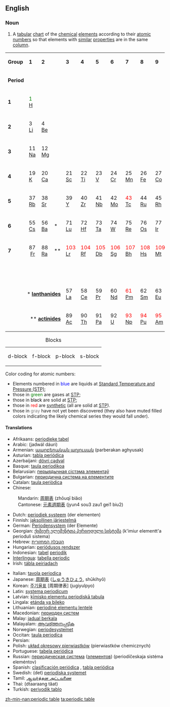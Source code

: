 ==English==
{{wikipedia}}

===Noun===
{{en-noun|sg=[[periodic]] [[table]]}}

# {{chemistry}} A [[tabular]] [[chart]] of the [[chemical]] [[element]]s according to their [[atomic number]]s so that elements with [[similar]] [[properties]] are in the same [[column]].

<!-- table modified from Wikipedia -->
<center>
{| style="width: 80%;"
|- align="center"
| '''Group'''
| '''1'''
| '''2'''
| style="vertical-align: top;" | <br>
| '''3'''
| '''4'''
| '''5'''
| '''6'''
| '''7'''
| '''8'''
| '''9'''
| '''10'''
| '''11'''
| '''12'''
| '''13'''
| '''14'''
| '''15'''
| '''16'''
| '''17'''
| '''18'''
|- align="center"
| '''Period'''
| colspan="20" | <br>
|- align="center"
| '''1'''
| bgcolor="#ff6699" | <font color="green">1</font><br>[[hydrogen|H]]
| colspan="17" | <br>
| bgcolor="#99ccff" | <font color="green">2</font><br>[[helium|He]]
|- align="center"
| '''2'''
| bgcolor="#ff6699" | 3<br>[[lithium|Li]]
| bgcolor="#ff6699" | 4<br>[[beryllium|Be]]
| style="vertical-align: top;" | <br>
| colspan="10" | <br>
| bgcolor="#99ccff" | 5<br>[[boron|B]]
| bgcolor="#99ccff" | 6<br>[[carbon|C]]
| bgcolor="#99ccff" | <font color="green">7</font><br>[[nitrogen|N]]
| bgcolor="#99ccff" | <font color="green">8</font><br>[[oxygen|O]]
| bgcolor="#99ccff" | <font color="green">9</font><br>[[fluorine|F]]
| bgcolor="#99ccff" | <font color="green">10</font><br>[[neon|Ne]]
|- align="center"
| '''3'''
| bgcolor="#ff6699" | 11<br>[[sodium|Na]]
| bgcolor="#ff6699" | 12<br>[[magnesium|Mg]]
| style="vertical-align: top;" | <br>
| colspan="10" | <br>
| bgcolor="#99ccff" | 13<br>[[aluminium|Al]]
| bgcolor="#99ccff" | 14<br>[[silicon|Si]]
| bgcolor="#99ccff" | 15<br>[[phosphorus|P]]
| bgcolor="#99ccff" | 16<br>[[sulfur|S]]
| bgcolor="#99ccff" | <font color="green">17</font><br>[[chlorine|Cl]]
| bgcolor="#99ccff" | <font color="green">18</font><br>[[argon|Ar]]
|- align="center"
| '''4'''
| bgcolor="#ff6699" | 19<br>[[potassium|K]]
| bgcolor="#ff6699" | 20<br>[[calcium|Ca]]
| style="vertical-align: top;" | <br>
| bgcolor="#ccff99" | 21<br>[[scandium|Sc]]
| bgcolor="#ccff99" | 22<br>[[titanium|Ti]]
| bgcolor="#ccff99" | 23<br>[[vanadium|V]]
| bgcolor="#ccff99" | 24<br>[[chromium|Cr]]
| bgcolor="#ccff99" | 25<br>[[manganese|Mn]]
| bgcolor="#ccff99" | 26<br>[[iron|Fe]]
| bgcolor="#ccff99" | 27<br>[[cobalt|Co]]
| bgcolor="#ccff99" | 28<br>[[nickel|Ni]]
| bgcolor="#ccff99" | 29<br>[[copper|Cu]]
| bgcolor="#ccff99" | 30<br>[[zinc|Zn]]
| bgcolor="#99ccff" | 31<br>[[gallium|Ga]]
| bgcolor="#99ccff" | 32<br>[[germanium|Ge]]
| bgcolor="#99ccff" | 33<br>[[arsenic|As]]
| bgcolor="#99ccff" | 34<br>[[selenium|Se]]
| bgcolor="#99ccff" | <font color="blue">35</font><br>[[bromine|Br]]
| bgcolor="#99ccff" | <font color="green">36</font><br>[[krypton|Kr]]
|- align="center"
| '''5'''
| bgcolor="#ff6699" | 37<br>[[rubidium|Rb]]
| bgcolor="#ff6699" | 38<br>[[strontium|Sr]]
| style="vertical-align: top;" | <br>
| bgcolor="#ccff99" | 39<br>[[yttrium|Y]]
| bgcolor="#ccff99" | 40<br>[[zirconium|Zr]]
| bgcolor="#ccff99" | 41<br>[[niobium|Nb]]
| bgcolor="#ccff99" | 42<br>[[molybdenum|Mo]]
| bgcolor="#ccff99" | <font color="red">43</font><br>[[technetium|Tc]]
| bgcolor="#ccff99" | 44<br>[[ruthenium|Ru]]
| bgcolor="#ccff99" | 45<br>[[rhodium|Rh]]
| bgcolor="#ccff99" | 46<br>[[palladium|Pd]]
| bgcolor="#ccff99" | 47<br>[[silver|Ag]]
| bgcolor="#ccff99" | 48<br>[[cadmium|Cd]]
| bgcolor="#99ccff" | 49<br>[[indium|In]]
| bgcolor="#99ccff" | 50<br>[[tin|Sn]]
| bgcolor="#99ccff" | 51<br>[[antimony|Sb]]
| bgcolor="#99ccff" | 52<br>[[tellurium|Te]]
| bgcolor="#99ccff" | 53<br>[[iodine|I]]
| bgcolor="#99ccff" | <font color="green">54</font><br>[[xenon|Xe]]
|- align="center"
| '''6'''
| bgcolor="#ff6699" | 55<br>[[caesium|Cs]]
| bgcolor="#ff6699" | 56<br>[[barium|Ba]]
| bgcolor="#66ffcc" | *<br>
| bgcolor="#ccff99" | 71<br>[[lutetium|Lu]]
| bgcolor="#ccff99" | 72<br>[[hafnium|Hf]]
| bgcolor="#ccff99" | 73<br>[[tantalum|Ta]]
| bgcolor="#ccff99" | 74<br>[[tungsten|W]]
| bgcolor="#ccff99" | 75<br>[[rhenium|Re]]
| bgcolor="#ccff99" | 76<br>[[osmium|Os]]
| bgcolor="#ccff99" | 77<br>[[iridium|Ir]]
| bgcolor="#ccff99" | 78<br>[[platinum|Pt]]
| bgcolor="#ccff99" | 79<br>[[gold|Au]]
| bgcolor="#ccff99" | <font color="blue">80</font><br>[[mercury|Hg]]
| bgcolor="#99ccff" | 81<br>[[thallium|Tl]]
| bgcolor="#99ccff" | 82<br>[[lead|Pb]]
| bgcolor="#99ccff" | 83<br>[[bismuth|Bi]]
| bgcolor="#99ccff" | 84<br>[[polonium|Po]]
| bgcolor="#99ccff" | 85<br>[[astatine|At]]
| bgcolor="#99ccff" | <font color="green">86</font><br>[[radon|Rn]]
|- align="center"
| '''7'''
| bgcolor="#ff6699" | 87<br>&nbsp;[[francium|Fr]]&nbsp;
| bgcolor="#ff6699" | 88<br>[[radium|Ra]]
| bgcolor="#66ffcc" | **<br>
| bgcolor="#ccff99" | <font color="red">103</font><br>[[lawrencium|Lr]]
| bgcolor="#ccff99" | <font color="red">104</font><br>[[rutherfordium|Rf]]
| bgcolor="#ccff99" | <font color="red">105</font><br>[[dubnium|Db]]
| bgcolor="#ccff99" | <font color="red">106</font><br>[[seaborgium|Sg]]
| bgcolor="#ccff99" | <font color="red">107</font><br>[[bohrium|Bh]]
| bgcolor="#ccff99" | <font color="red">108</font><br>[[hassium|Hs]]
| bgcolor="#ccff99" | <font color="red">109</font><br>[[meitnerium|Mt]]
| bgcolor="#ccff99" | <font color="red">110</font><br>[[darmstadtium|Ds]]
| bgcolor="#ccff99" | <font color="red">111</font><br>[[roentgenium|Rg]]
| bgcolor="#ccff99" | <font color="red">112</font><br>[[ununbium|Uub]]
| bgcolor="#99ccff" | <font color="red">113<br>[[ununtrium|Uut]]</font>
| bgcolor="#99ccff" | <font color="red">114</font><br>[[ununquadium|Uuq]]
| bgcolor="#99ccff" | <font color="red">115<br>[[ununpentium|Uup]]</font>
| bgcolor="#99ccff" | <font color="red">116<br>[[ununhexium|Uuh]]</font>
| bgcolor="#ecfefe" | <font color="#cccccc">117<br>[[ununseptium|Uus]]</font>
| bgcolor="#ecfefe" | <font color="#cccccc">118<br>[[ununoctium|Uuo]]</font>
|- align="center"
| colspan="21" | <br>
|- align="center"
| colspan="4" align="right" | * '''[[lanthanide]]s'''
| bgcolor="#66ffcc" | 57<br>[[lanthanum|La]]
| bgcolor="#66ffcc" | 58<br>[[cerium|Ce]]
| bgcolor="#66ffcc" | 59<br>[[praseodymium|Pr]]
| bgcolor="#66ffcc" | 60<br>[[neodymium|Nd]]
| bgcolor="#66ffcc" | <font color="red">61</font><br>[[promethium|Pm]]
| bgcolor="#66ffcc" | 62<br>[[samarium|Sm]]
| bgcolor="#66ffcc" | 63<br>[[europium|Eu]]
| bgcolor="#66ffcc" | 64<br>[[gadolinium|Gd]]
| bgcolor="#66ffcc" | 65<br>[[terbium|Tb]]
| bgcolor="#66ffcc" | 66<br>[[dysprosium|Dy]]
| bgcolor="#66ffcc" | 67<br>[[holmium|Ho]]
| bgcolor="#66ffcc" | 68<br>[[erbium|Er]]
| bgcolor="#66ffcc" | 69<br>[[thulium|Tm]]
| bgcolor="#66ffcc" | 70<br>[[ytterbium|Yb]]
|- align="center"
| colspan="4" align="right" | ** '''[[actinide]]s'''
| bgcolor="#66ffcc" | 89<br>[[actinium|Ac]]
| bgcolor="#66ffcc" | 90<br>[[thorium|Th]]
| bgcolor="#66ffcc" | 91<br>[[protactinium|Pa]]
| bgcolor="#66ffcc" | 92<br>[[uranium|U]]
| bgcolor="#66ffcc" | <font color="red">93</font><br>[[neptunium|Np]]
| bgcolor="#66ffcc" | <font color="red">94</font><br>[[plutonium|Pu]]
| bgcolor="#66ffcc" | <font color="red">95</font><br>[[americium|Am]]
| bgcolor="#66ffcc" | <font color="red">96</font><br>[[curium|Cm]]
| bgcolor="#66ffcc" | <font color="red">97</font><br>[[berkelium|Bk]]
| bgcolor="#66ffcc" | <font color="red">98</font><br>[[californium|Cf]]
| bgcolor="#66ffcc" | <font color="red">99</font><br>[[einsteinium|Es]]
| bgcolor="#66ffcc" | <font color="red">100</font><br>[[fermium|Fm]]
| bgcolor="#66ffcc" | <font color="red">101</font><br>[[mendelevium|Md]]
| bgcolor="#66ffcc" | <font color="red">102</font><br>[[nobelium|No]]
|}</center>
{| align="center"
|+Blocks
|-
| bgcolor="#CCFF99" | d-block
| bgcolor="#66FFCC" | f-block
| bgcolor="#99CCFF" | p-block
| bgcolor="#FF6699" | s-block
|}

Color coding for atomic numbers:
* Elements numbered in <font color="blue">blue</font> are liquids at [[standard temperature and pressure|Standard Temperature and Pressure (STP)]];
* those in <font color="green">green</font> are gases at [[standard temperature and pressure|STP]];
* those in <font color="black">black</font> are solid at [[standard temperature and pressure|STP]];
* those in <font color="red">red</font> are [[Synthetic element|synthetic]] (all are solid at [[standard temperature and pressure|STP]]).
* those in <font color="#808080">gray</font> have not yet been discovered (they also have muted filled colors indicating the likely chemical series they would fall under).

====Translations====
{{trans-top|chart of the chemical elements by atomic number}}
*Afrikaans: [[periodieke tabel]]
*Arabic: {{ARchar|[[جدول دوري|جَدْوَلٌ دَوْرِيّ]]}} (jadwál dáuri) {{m}}
*Armenian: [[պարբերական աղյուսակ]] (parberakan aghyusak)
*Asturian: [[tabla periódica]] {{f}}
*Azerbaijani: [[dövri cədvəl]]
*Basque: [[taula periodikoa]]
*Belarusian: [[перыядычная сістэма элементаў]] {{f}}
*Bulgarian: [[периодична система на елементите]] {{f}}
*Catalan: [[taula periòdica]] {{f}}
*Chinese:
:Mandarin: [[周期表]] (zhōuqī biǎo)
:Cantonese: [[元素週期表]] (jyun4 sou3 zau1 gei1 biu2)
*Dutch: [[periodiek systeem]] (der elementen) {{n}}
*Finnish: [[jaksollinen järjestelmä]]
*German: [[Periodensystem]] (der Elemente) {{n}}
*Georgian: [[ქიმიურ ელემენტთა პერიოდული სისტემა]] (k'imiur elementt'a perioduli sistema)
*Hebrew: [[הטבלה המחזורית]] {{f}}
*Hungarian: [[periódusos rendszer]]
*Indonesian: [[tabel]] [[periodik]]
*[[Interlingua]]: [[tabella periodic]]
*Irish: [[tábla peiriadach]] {{m}}
{{trans-mid}}
*Italian: [[tavola periodica]] {{f}}
*Japanese: [[周期表]] ([[しゅうきひょう]], shūkihyō)
*Korean: [[주기율표]] [周期律表] (jugiyulpyo)
*Latin: [[systema periodicum]] {{n}}
*Latvian: [[ķīmisko elementu periodiskā tabula]]
*Lingala: [[etánda ya bileko]]
*Lithuanian: [[periodinė elementų lentelė]]
*Macedonian: [[периоден систем]] {{m}}
*Malay: [[jadual berkala]]
*Malayalam: [[ആവര്ത്തനപ്പട്ടിക]]
*Norwegian: [[periodesystemet]] {{n}}
*Occitan: [[taula periodica]] {{f}}
*Persian: {{FAchar|[[جدول تناوبی]]}}
*Polish: [[układ okresowy pierwiastków]] (pierwiastków chemicznych) {{m}}
*Portuguese: [[tabela periódica]] {{f}}
*Russian: [[периодическая система]] ([[элемент|элементов]]) (periodíčeskaja sistéma eleméntov) {{f}}
*Spanish: [[clasificación periódica]] {{f}}, [[tabla periódica]] {{f}}
*Swedish: (det) [[periodiska systemet]] {{n}}
*Tamil: [[ஆவர்த்தன அட்டவணை]]
*Thai: {{THchar|[[ตารางธาตุ]]}} (dtaaraang tâat)
*Turkish: [[periyodik tablo]]
{{trans-bottom}}

[[Category:Chemical elements| ]]

[[zh-min-nan:periodic table]]
[[ta:periodic table]]